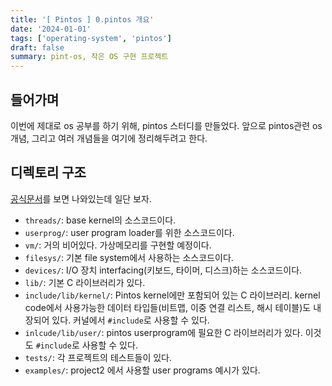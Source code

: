 ```yaml
---
title: '[ Pintos ] 0.pintos 개요'
date: '2024-01-01'
tags: ['operating-system', 'pintos']
draft: false
summary: pint-os, 작은 OS 구현 프로젝트
---
```


## 들어가며

이번에 제대로 os 공부를 하기 위해, pintos 스터디를 만들었다. 앞으로 pintos관련 os 개념, 그리고 여러 개념들을 여기에 정리해두려고 한다.

## 디렉토리 구조

[공식문서](https://casys-kaist.github.io/pintos-kaist/introduction/getting_started.html)를 보면 나와있는데 일단 보자.

- `threads/`: base kernel의 소스코드이다.
- `userprog/`: user program loader를 위한 소스코드이다.
- `vm/`: 거의 비어있다. 가상메모리를 구현할 예정이다.
- `filesys/`: 기본 file system에서 사용하는 소스코드이다.
- `devices/`: I/O 장치 interfacing(키보드, 타이머, 디스크)하는 소스코드이다.
- `lib/`: 기본 C 라이브러리가 있다.
- `include/lib/kernel/`: Pintos kernel에만 포함되어 있는 C 라이브러리. kernel code에서 사용가능한 데이터 타입들(비트맵, 이중 연결 리스트, 해시 테이블)도 내장되어 있다. 커널에서 `#include`로 사용할 수 있다.
- `inlcude/lib/user/`: pintos userprogram에 필요한 C 라이브러리가 있다. 이것도 `#include`로 사용할 수 있다.
- `tests/`: 각 프로젝트의 테스트들이 있다.
- `examples/`: project2 에서 사용할 user programs 예시가 있다.
